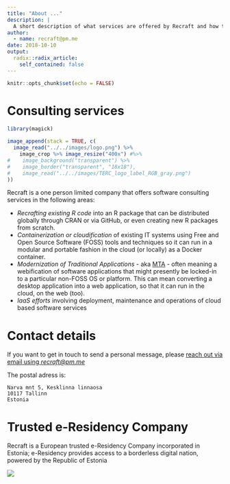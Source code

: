 ```yaml
---
title: "About ..."
description: |
  A short description of what services are offered by Recraft and how to get in touch.
author:
  - name: recraft@pm.me
date: 2018-10-10
output:
  radix::radix_article:
    self_contained: false
---
```


```r
knitr::opts_chunk$set(echo = FALSE)
```


# Consulting services

```r
library(magick)

image_append(stack = TRUE, c(
  image_read("../../images/logo.png") %>% 
    image_crop %>% image_resize("400x") #%>% 
#    image_background("transparent") %>%
#    image_border("transparent", "18x18"),
#    image_read("../../images/TERC_logo_label_RGB_gray.png")
))
```

Recraft is a one person limited company that offers software consulting services in the following areas: 

- *Recrafting existing R code* into an R package that can be distributed globally through CRAN or via GitHub, or even creating new R packages from scratch.
- *Containerization or cloudification* of existing IT systems using Free and Open Source Software (FOSS) tools and techniques so it can run in a modular and portable fashion in the cloud (or locally) as a Docker container.
- *Modernization of Traditional Applications* - aka [MTA](https://goto.docker.com/MTAkit.html) - often meaning a webification of software applications that might presently be locked-in to a particular non-FOSS OS or platform. This can mean converting a desktop application into a web application, so that it can run in the cloud, on the web (too).
- *IaaS efforts* involving deployment, maintenance and operations of cloud based software services 


# Contact details

If you want to get in touch to send a personal message, please [reach out via email using _recraft@pm.me_](mailto:recraft@pm.me)

The postal adress is:

    Narva mnt 5, Kesklinna linnaosa
    10117 Tallinn
    Estonia

# Trusted e-Residency Company

Recraft is a European trusted e-Residency Company incorporated in Estonia; e-Residency provides access to a borderless digital nation, powered by the Republic of Estonia

[![](../../images/terc.png)](https://e-resident.gov.ee/start-a-company)



